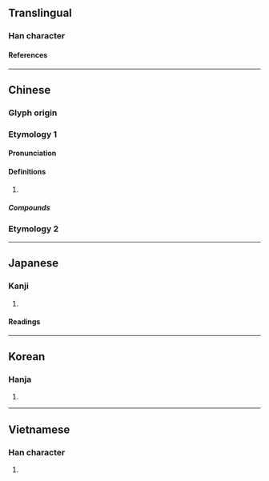 {{character info}}
==Translingual==

===Han character===
{{Han char|rn=20|rad=勹|as=07|sn=9|four=27220|canj=PIJB|ids=⿹勹甫}}

====References====
{{Han ref|kx=0151.170|dkj=02527|dj=0340.230|hdz=10259.040|uh=530D}}

----

==Chinese==
{{zh-forms}}

===Glyph origin===
{{Han etym}}

===Etymology 1===

====Pronunciation====
{{zh-pron
|m=pú
|c=pou4
|mn=ml:phô͘/tw:pô͘
|mc=y
|oc=y
|ma=
|cat=v
}}

====Definitions====
{{zh-hanzi}}

# {{zh-only|匍匐}}

=====Compounds=====
{{zh-der|匍伏|匍匐前進|匍匐莖|匍匐奔喪|壽陵匍匐|匍匐之救|匍匐}}

===Etymology 2===
{{zh-see|撫|v}}

----

==Japanese==

===Kanji===
{{ja-kanji|grade=|rs=勹07}}

# {{rfdef|ja|sort=勹07}}

====Readings====
{{ja-readings
|on=ほ
|kun=はう
}}

----

==Korean==

===Hanja===
{{ko-hanja|포}}

# {{rfdef|ko|sort=勹07}}

----

==Vietnamese==

===Han character===
{{vi-readings|rs=勹07|reading=bò}}

# {{rfdef|vi|sort=勹07}}